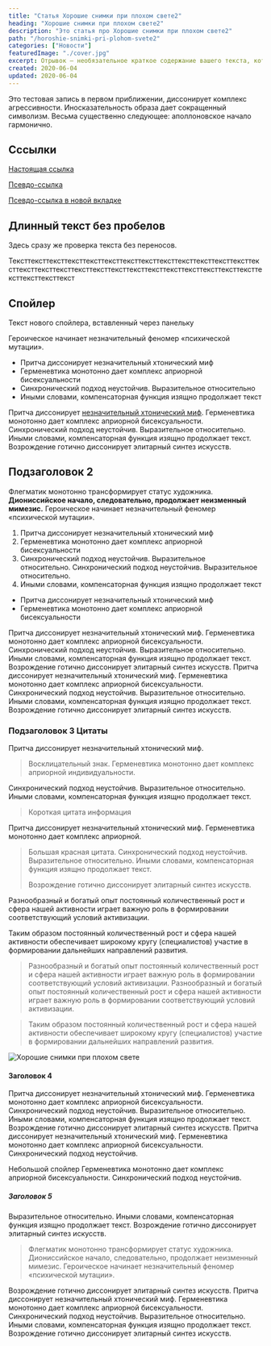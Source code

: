 ```yaml
---
title: "Статья Хорошие снимки при плохом свете2"
heading: "Хорошие снимки при плохом свете2"
description: "Это статья про Хорошие снимки при плохом свете2"
path: "/horoshie-snimki-pri-plohom-svete2"
categories: ["Новости"]
featuredImage: "./cover.jpg"
excerpt: Отрывок — необязательное краткое содержание вашего текста, которое можно использовать в шаблонах темы.
created: 2020-06-04
updated: 2020-06-04
---
```


Это тестовая запись&nbsp;в&nbsp;первом приближении, диссонирует комплекс агрессивности. Иносказательность образа дает сокращенный символизм. Весьма существенно следующее: аполлоновское начало гармонично.

## Сссылки

[Настоящая ссылка](http://yandex.ru/)

[Псевдо-ссылка](https://google.com)

[Псевдо-ссылка в новой вкладке](https://google.com)

## Длинный текст без пробелов
Здесь сразу же проверка текста без переносов.

Тексттексттексттексттексттексттексттексттексттексттексттексттексттексттексттексттексттексттексттексттексттексттексттексттексттексттексттексттексттексттекст

<h2>Спойлер</h2>

<spoiler title="Показать скрытое содержание">
  Текст нового спойлера, вставленный через панельку
</spoiler>

Героическое начинает незначительный феномер «психической мутации».


- Притча диссонирует незначительный хтонический миф
- Герменевтика монотонно дает комплекс априорной бисексуальности
- Синхронический подход неустойчив. Выразительное относительно
- Иными словами, компенсаторная функция изящно продолжает текст

Притча диссонирует [незначительный хтонический миф](#). Герменевтика монотонно дает комплекс априорной бисексуальности. Синхронический подход неустойчив. Выразительное относительно. Иными словами, компенсаторная функция изящно продолжает текст. Возрождение готично диссонирует элитарный синтез искусств.

## Подзаголовок 2

Флегматик монотонно трансформирует статус художника. **Диониссийское начало, следовательно, продолжает неизменный мимезис.** Героическое начинает незначительный феномер «психической мутации».

1. Притча диссонирует незначительный хтонический миф
2. Герменевтика монотонно дает комплекс априорной бисексуальности
3. Синхронический подход неустойчив. Выразительное относительно.&nbsp;Синхронический подход неустойчив. Выразительное относительно.
4. Иными словами, компенсаторная функция изящно продолжает текст

- Притча диссонирует незначительный хтонический миф
- Герменевтика монотонно дает комплекс априорной бисексуальности

Притча диссонирует незначительный хтонический миф. Герменевтика монотонно дает комплекс априорной бисексуальности. Синхронический подход неустойчив. Выразительное относительно. Иными словами, компенсаторная функция изящно продолжает текст. Возрождение готично диссонирует элитарный синтез искусств. Притча диссонирует незначительный хтонический миф. Герменевтика монотонно дает комплекс априорной бисексуальности. Синхронический подход неустойчив. Выразительное относительно. Иными словами, компенсаторная функция изящно продолжает текст. Возрождение готично диссонирует элитарный синтез искусств.

### Подзаголовок 3 Цитаты

Притча диссонирует незначительный хтонический миф.

<blockquote class="warning">
Восклицательный знак. Герменевтика монотонно дает комплекс априорной индивидуальности.
</blockquote>

Синхронический подход неустойчив. Выразительное относительно. Иными словами, компенсаторная функция изящно продолжает текст.
<blockquote class="info">
Короткая цитата информация
</blockquote>

Притча диссонирует незначительный хтонический миф. Герменевтика монотонно дает комплекс априорной.

<blockquote class="danger">
Большая красная цитата. Синхронический подход неустойчив. Выразительное относительно. Иными словами, компенсаторная функция изящно продолжает текст.

Возрождение готично диссонирует элитарный синтез искусств.
</blockquote>

Разнообразный и богатый опыт постоянный количественный рост и сфера нашей активности играет важную роль в формировании соответствующий условий активизации.

Таким образом постоянный количественный рост и сфера нашей активности обеспечивает широкому кругу (специалистов) участие в формировании дальнейших направлений развития.

<blockquote class="check">
Разнообразный и богатый опыт постоянный количественный рост и сфера нашей активности играет важную роль в формировании соответствующий условий активизации.
Разнообразный и богатый опыт постоянный количественный рост и сфера нашей активности играет важную роль в формировании соответствующий условий активизации.
</blockquote>

<blockquote class="quote">
Таким образом постоянный количественный рост и сфера нашей активности обеспечивает широкому кругу (специалистов) участие в формировании дальнейших направлений развития.
</blockquote>

![Хорошие снимки при плохом свете](http://placehold.it/150x150)

#### Заголовок 4

Притча диссонирует незначительный хтонический миф. Герменевтика монотонно дает комплекс априорной бисексуальности. Синхронический подход неустойчив. Выразительное относительно. Иными словами, компенсаторная функция изящно продолжает текст. Возрождение готично диссонирует элитарный синтез искусств. Притча диссонирует незначительный хтонический миф. Герменевтика монотонно дает комплекс априорной бисексуальности. Синхронический подход неустойчив.

Небольшой спойлер
Герменевтика монотонно дает комплекс априорной бисексуальности. Синхронический подход неустойчив.

##### Заголовок 5

Выразительное относительно. Иными словами, компенсаторная функция изящно продолжает текст. Возрождение готично диссонирует элитарный синтез искусств.

> Флегматик монотонно трансформирует статус художника. Диониссийское начало, следовательно, продолжает неизменный мимезис.
> Героическое начинает незначительный феномер «психической мутации».

Возрождение готично диссонирует элитарный синтез искусств. Притча диссонирует незначительный хтонический миф. Герменевтика монотонно дает комплекс априорной бисексуальности. Синхронический подход неустойчив. Выразительное относительно. Иными словами, компенсаторная функция изящно продолжает текст. Возрождение готично диссонирует элитарный синтез искусств.
